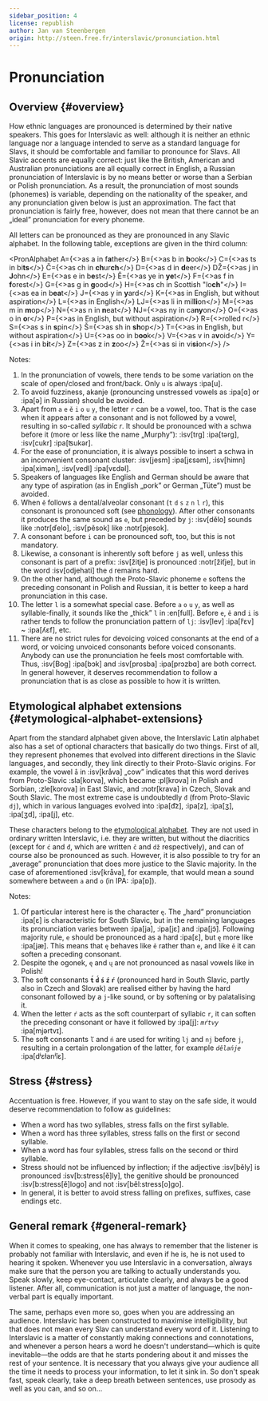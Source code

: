 ```yaml
---
sidebar_position: 4
license: republish
author: Jan van Steenbergen
origin: http://steen.free.fr/interslavic/pronunciation.html
---
```



# Pronunciation

## Overview \{#overview}

How ethnic languages are pronounced is determined by their native speakers. This goes for Interslavic as well: although it is neither an ethnic language nor a language intended to serve as a standard language for Slavs, it should be comfortable and familiar to pronounce for Slavs. All Slavic accents are equally correct: just like the British, American and Australian pronunciations are all equally correct in English, a Russian pronunciation of Interslavic is by no means better or worse than a Serbian or Polish pronunciation. As a result, the pronunciation of most sounds (phonemes) is variable, depending on the nationality of the speaker, and any pronunciation given below is just an approximation. The fact that pronunciation is fairly free, however, does not mean that there cannot be an „ideal” pronunciation for every phoneme.

All letters can be pronounced as they are pronounced in any Slavic alphabet. In the following table, exceptions are given in the third column:

<PronAlphabet
  A={<>as a in f<b>a</b>ther</>}
  B={<>as b in <b>b</b>ook</>}
  C={<>as ts in bi<b>ts</b></>}
  Č={<>as ch in <b>ch</b>ur<b>ch</b></>}
  D={<>as d in <b>d</b>eer</>}
  DŽ={<>as j in <b>J</b>ohn</>}
  E={<>as e in b<b>e</b>st</>}
  Ě={<>as ye in <b>ye</b>t</>}
  F={<>as f in <b>f</b>orest</>}
  G={<>as g in <b>g</b>ood</>}
  H={<>as ch in Scottish "lo<b>ch</b>"</>}
  I={<>as ea in b<b>ea</b>t</>}
  J={<>as y in <b>y</b>ard</>}
  K={<>as in English, but without aspiration</>}
  L={<>as in English</>}
  LJ={<>as li in mil<b>li</b>on</>}
  M={<>as m in <b>m</b>op</>}
  N={<>as n in <b>n</b>eat</>}
  NJ={<>as ny in ca<b>ny</b>on</>}
  O={<>as o in <b>o</b>r</>}
  P={<>as in English, but without aspiration</>}
  R={<>rolled r</>}
  S={<>as s in <b>s</b>pin</>}
  Š={<>as sh in <b>sh</b>op</>}
  T={<>as in English, but without aspiration</>}
  U={<>as oo in b<b>oo</b>k</>}
  V={<>as v in a<b>v</b>oid</>}
  Y={<>as i in b<b>i</b>t</>}
  Z={<>as z in <b>z</b>oo</>}
  Ž={<>as si in vi<b>si</b>on</>}
/>

Notes:

1. In the pronunciation of vowels, there tends to be some variation on the scale of open/closed and front/back. Only `u` is always :ipa[u].
2. To avoid fuzziness, akanje (pronouncing unstressed vowels as :ipa[ɑ] or :ipa[ə] in Russian) should be avoided.
3. Apart from `a` `e` `ě` `i` `o` `u` `y`, the letter `r` can be a vowel, too. That is the case when it appears after a consonant and is not followed by a vowel, resulting in so-called _syllabic r_. It should be pronounced with a schwa before it (more or less like the name „Murphy”): :isv[trg] :ipa[tərg], :isv[cukr] :ipa[ʦukər].
4. For the ease of pronunciation, it is always possible to insert a schwa in an inconvenient consonant cluster: :isv[jesm] :ipa[jɛsǝm], :isv[himn] :ipa[ximǝn], :isv[vedl] :ipa[vɛdǝl].
5. Speakers of languages like English and German should be aware that any type of aspiration (as in English „pork” or German „Tüte”) must be avoided.
6. When `ě` follows a dental/alveolar consonant (`t` `d` `s` `z` `n` `l` `r`), this consonant is pronounced soft (see [phonology][1]). After other consonants it produces the same sound as `e`, but preceded by `j`: :isv[dělo] sounds like :notr[ďelo], :isv[pěsok] like :notr[pjesok].
7. A consonant before `i` can be pronounced soft, too, but this is not mandatory.
8. Likewise, a consonant is inherently soft before `j` as well, unless this consonant is part of a prefix: :isv[žitje] is pronounced :notr[žiťje], but in the word :isv[odjehati] the `d` remains hard.
9. On the other hand, although the Proto-Slavic phoneme `e` softens the preceding consonant in Polish and Russian, it is better to keep a hard pronunciation in this case.
10. The letter `l` is a somewhat special case. Before `a` `o` `u` `y`, as well as syllable-finally, it sounds like the „thick” `l` in :en[full]. Before `e`, `ě` and `i` is rather tends to follow the pronunciation pattern of `lj`: :isv[lev] :ipa[lʲɛv] \~ :ipa[ʎɛf], etc.
11. There are no strict rules for devoicing voiced consonants at the end of a word, or voicing unvoiced consonants before voiced consonants. Anybody can use the pronunciation he feels most comfortable with. Thus, :isv[Bog] :ipa[bɔk] and :isv[prosba] :ipa[prɔzbɑ] are both correct. In general however, it deserves recommendation to follow a pronunciation that is as close as possible to how it is written.

## Etymological alphabet extensions \{#etymological-alphabet-extensions}

Apart from the standard alphabet given above, the Interslavic Latin alphabet also has a set of optional characters that basically do two things. First of all, they represent phonemes that evolved into different directions in the Slavic languages, and secondly, they link directly to their Proto-Slavic origins. For example, the vowel `å` in :isv[kråva] „cow” indicates that this word derives from Proto-Slavic :sla[korva], which became :pl[krova] in Polish and Sorbian, :zle[korova] in East Slavic, and :notr[krava] in Czech, Slovak and South Slavic. The most extreme case is undoubtedly `đ` (from Proto-Slavic `dj`), which in various languages evolved into :ipa[d͡z], :ipa[z], :ipa[ʒ], :ipa[ʒd], :ipa[j], etc.

These characters belong to the [etymological alphabet][2]. They are not used in ordinary written Interslavic, i.e. they are written, but without the diacritics (except for `ć` and `đ`, which are written `č` and `dž` respectively), and can of course also be pronounced as such. However, it is also possible to try for an „average” pronunciation that does more justice to the Slavic majority. In the case of aforementioned :isv[kråva], for example, that would mean a sound somewhere between `a` and `o` (in IPA: :ipa[ɒ]).

<EtimAlphabetExt />

Notes:

1. Of particular interest here is the character `ę`. The „hard” pronunciation :ipa[ɛ] is characteristic for South Slavic, but in the remaining languages its pronunciation varies between :ipa[ja], :ipa[jɛ] and :ipa[jɔ̃]. Following majority rule, `e` should be pronounced as a hard :ipa[ɛ], but `ę` more like :ipa[jæ]. This means that `ę` behaves like `ě` rather than `e`, and like `ě` it can soften a preceding consonant.
2. Despite the ogonek, `ę` and `ų` are not pronounced as nasal vowels like in Polish!
3. The soft consonants **`t́` `d́` `ś` `ź` `ŕ`** (pronounced hard in South Slavic, partly also in Czech and Slovak) are realised either by having the hard consonant followed by a `j`-like sound, or by softening or by palatalising it.
4. When the letter `ŕ` acts as the soft counterpart of syllabic `r`, it can soften the preceding consonant or have it followed by :ipa[j]: _`mŕtvy`_ :ipa[mjǝrtvɪ].
5. The soft consonants `ľ` and `ń` are used for writing `lj` and `nj` before `j`, resulting in a certain prolongation of the latter, for example _`dělańje`_ :ipa[dʲɛɫanʲĭɛ].

## Stress \{#stress}

Accentuation is free. However, if you want to stay on the safe side, it would deserve recommendation to follow as guidelines:

- When a word has two syllables, stress falls on the first syllable.
- When a word has three syllables, stress falls on the first or second syllable.
- When a word has four syllables, stress falls on the second or third syllable.
- Stress should not be influenced by inflection; if the adjective :isv[běly] is pronounced :isv[b:stress[ě]ly], the genitive should be pronounced :isv[b:stress[ě]logo] and not :isv[běl:stress[o]go].
- In general, it is better to avoid stress falling on prefixes, suffixes, case endings etc.

## General remark \{#general-remark}

When it comes to speaking, one has always to remember that the listener is probably not familiar with Interslavic, and even if he is, he is not used to hearing it spoken. Whenever you use Interslavic in a conversation, always make sure that the person you are talking to actually understands you. Speak slowly, keep eye-contact, articulate clearly, and always be a good listener. After all, communication is not just a matter of language, the non-verbal part is equally important.

The same, perhaps even more so, goes when you are addressing an audience. Interslavic has been constructed to maximise intelligibility, but that does not mean every Slav can understand every word of it. Listening to Interslavic is a matter of constantly making connections and connotations, and whenever a person hears a word he doesn't understand—which is quite inevitable—the odds are that he starts pondering about it and misses the rest of your sentence. It is necessary that you always give your audience all the time it needs to process your information, to let it sink in. So don't speak fast, speak clearly, take a deep breath between sentences, use prosody as well as you can, and so on...

[1]: ./phonology.mdx#hard_and_soft

[2]: orthography.mdx#etymological_alphabet
